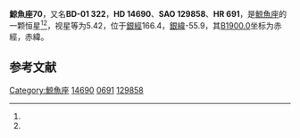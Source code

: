 {{Starbox begin
| name = 鯨魚座70
}}
{{Starbox observe
| epoch = [[J2000.0|J2000.0]]
| constell = [[鯨魚座|鯨魚座]]<ref name=SIMBAD>{{cite web
 | url=http://simbad.u-strasbg.fr/simbad/sim-id?Ident=HR+691
 | title=Pulsating variable Star
 | publisher=Centre de Données astronomiques de Strasbourg
 | work=SIMBAD
 | accessdate=2012-07-13
 | archive-date=2016-03-18
 | archive-url=https://web.archive.org/web/20160318194957/http://simbad.u-strasbg.fr/simbad/sim-id?Ident=HR+691
 | dead-url=no
 }}</ref><ref name=DATA>{{cite web
 | url=http://vizier.u-strasbg.fr/viz-bin/VizieR-5?-out.add=.&-source=5050&-corr=PK=HR&-out.max=9999&HR=691
 | title=VizieR Detailed Page
 | accessdate=2012-07-13
 | archive-date=2016-03-04
 | archive-url=https://web.archive.org/web/20160304210222/http://vizier.u-strasbg.fr/viz-bin/VizieR-5?-out.add=.&-source=5050&-corr=PK=HR&-out.max=9999&HR=691
 | dead-url=no
 }}</ref>
| 星官 = 
| ra = {{RA|2|22|12.4}}<ref name=SIMBAD /><ref name=DATA />
| dec = {{DEC|-0|53|6}}<ref name=SIMBAD /><ref name=DATA />
| appmag_v = 5.42<ref name=SIMBAD /><ref name=DATA />
}}
{{Starbox character
| class = F0Vn<ref name=SIMBAD /><ref name=DATA />
| b-v = 0.31<ref name=SIMBAD /><ref name=DATA />
| u-b = 0.1<ref name=SIMBAD /><ref name=DATA />
| r-i = <ref name=SIMBAD /><ref name=DATA />
| variable = 
}}
{{Starbox astrometry
| radial_v = 0.1
| prop_mo_ra = 20
| parallax = 
| p_error = 
}}
{{Starbox catalog
| names =BD-01 322，[[SAO星表|SAO]] 129858，[[HD星表|HD]] 14690，[[HR星表|HR]] 691}}
{{Starbox reference |Simbad=HR+691}}
{{Starbox end}}

'''鯨魚座70'''，又名'''BD-01 322'''，'''HD 14690'''、'''SAO 129858'''、'''HR 691'''，是[[鯨魚座|鯨魚座]]的一颗恒星<ref name=SIMBAD /><ref name=DATA />，视星等为5.42，位于[[銀道座標系|銀經]]166.4，[[銀道座標系|銀緯]]-55.9，其[[B1900.0|B1900.0]]坐标为赤經{{RA|2|17|6.6}}，赤緯{{DEC|-1|-55.9|25}}。

== 参考文献 ==
{{reflist}}

{{star-stub}}

{{鯨魚座恒星}}
{{星官|天囷|13|21}}
[[Category:鯨魚座|Category:鯨魚座]]
[[Category:HD和HDE天體|14690]]
[[Category:HR天體|0691]]
[[Category:SAO天體|129858]]